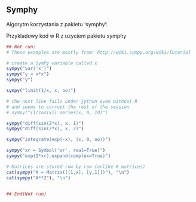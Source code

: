 
## Symphy


Algorytm korzystania z pakietu 'symphy':


Przykladowy kod w R z uzyciem pakietu symphy
```r
## Not run: 
# These examples are mostly from: http://wiki.sympy.org/wiki/Tutorial

# create a SymPy variable called x
sympy("var('x')")
sympy("y = x*x")
sympy("y")

sympy("limit(1/x, x, oo)")

# the next line fails under jython even without R
# and seems to corrupt the rest of the session
# sympy("(1/cos(x)).series(x, 0, 10)")

sympy("diff(sin(2*x), x, 1)")
sympy("diff(sin(2*x), x, 2)")

sympy("integrate(exp(-x), (x, 0, oo))")

sympy("xr = Symbol('xr', real=True)")
sympy("exp(I*xr).expand(complex=True)")

# Matrices are stored row by row (unlike R matrices)
cat(sympy("A = Matrix([[1,x], [y,1]])"), "\n")
cat(sympy("A**2"), "\n")


## End(Not run)
```



